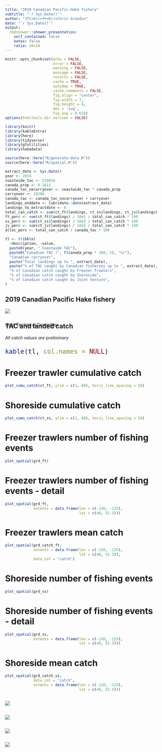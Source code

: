 ```yaml
---
title: "2019 Canadian Pacific Hake fishery"
subtitle: "`r Sys.Date()`"
author: "JTC<br/>🐟<br/>Chris Grandin"
date: "`r Sys.Date()`"
output:
  rmdshower::shower_presentation:
    self_contained: false
    katex: false
    ratio: 16x10
---
```



```r
knitr::opts_chunk$set(echo = FALSE,
                      error = FALSE,
                      warning = FALSE,
                      message = FALSE,
                      results = FALSE,
                      cache = TRUE,
                      autodep = TRUE,
                      cache.comments = FALSE,
                      fig.align = "center",
                      fig.width = 7,
                      fig.height = 4,
                      dev = 'svg',
                      fig.asp = 0.618)
options(htmltools.dir.version = FALSE)
```

```r
library(knitr)
library(kableExtra)
library(here)
library(tidyverse)
library(gfutilities)
library(hakedata)
```

```r
source(here::here("R/generate-data.R"))
source(here::here("R/spatial.R"))

extract_date <- Sys.Date()
year <- 2019
coastwide_tac <- 519834
canada_prop <- 0.2612
canada_tac_nocarryover <- coastwide_tac * canada_prop
carryover <- 20286
canada_tac <- canada_tac_nocarryover + carryover
landings_enddate <- lubridate::date(extract_date)
landings_to_extractdate <- 0
total_can_catch <- sum(ct_ft$landings, ct_ss$landings, ct_jv$landings) / 10e3
ft_perc <- sum(ct_ft$landings) / 10e3 / total_can_catch * 100
ss_perc <- sum(ct_ss$landings) / 10e3 / total_can_catch * 100
jv_perc <- sum(ct_jv$landings) / 10e3 / total_can_catch * 100
alloc_perc <- total_can_catch / canada_tac * 100

tl <- tribble(
  ~description, ~value,
  paste0(year, " Coastwide TAC"),                                      paste0(f(coastwide_tac), " mt"),
  paste0("Canadian TAC (", f(canada_prop * 100, 2), "%)"),             paste0(f(canada_tac_nocarryover), " mt"),
  "Canadian carryover",                                                paste0(f(carryover), " mt"),
  paste("Total landings up to ", extract_date),                        paste0(f(total_can_catch), " mt"),
  paste("% of TAC caught by Canadian fisheries up to ", extract_date), paste0(f(alloc_perc, 1), " %"),
  "% of Canadian catch caught by Freezer Trawlers",                    paste0(f(ft_perc, 1), " %"),
  "% of Canadian catch caught by Shoreside",                           paste0(f(ss_perc, 1), " %"),
  "% of Canadian catch caught by Joint Venture",                       paste0(f(jv_perc, 1), " %")
)
```

## 2019 Canadian Pacific Hake fishery

<img src="images/hake-cover.jpg" class="cover">

<div style = "position: absolute; bottom: 5px>
<font size = "8" family = "PT Sans">
<p class = "note">
Joint Techincal Committee
</p>
</font>
</div>

## TAC and landed catch

*All catch values are preliminary*
<font size = "5">
```r
kable(tl, col.names = NULL)
```
</font>

# Freezer trawler cumulative catch
```r
plot_cumu_catch(ct_ft, ylim = c(1, 60), horiz_line_spacing = 10)
```

# Shoreside cumulative catch
```r
plot_cumu_catch(ct_ss, ylim = c(1, 60), horiz_line_spacing = 10)
```

<!-- # JV cumulative catch -->
<!-- ```{r cumu-catch-jv} -->
<!-- plot_cumu_catch(ct_jv, ylim = c(1, 10)) -->
<!-- ``` -->

# Freezer trawlers number of fishing events
```r
plot_spatial(grd_ft)
```

# Freezer trawlers number of fishing events - detail
```r
plot_spatial(grd_ft,
             extents = data.frame(lon = c(-130, -125),
                                  lat = c(48, 52.3)))
```

# Freezer trawlers mean catch
```r
plot_spatial(grd_catch_ft,
             extents = data.frame(lon = c(-130, -125),
                                  lat = c(48, 52.3)),
             data_col = "catch")
```

# Shoreside number of fishing events
```r
plot_spatial(grd_ss)
```

# Shoreside number of fishing events - detail
```r
plot_spatial(grd_ss,
             extents = data.frame(lon = c(-130, -125),
                                  lat = c(48, 52.3)))
```

# Shoreside mean catch
```r
plot_spatial(grd_catch_ss,
             data_col = "catch",
             extents = data.frame(lon = c(-130, -125),
                                  lat = c(48, 52.3)))
```

##

<img src="images/freezer-trawlers-ac-by-month-2019.png" class = "cover">

##

<img src="images/freezer-trawlers-ac.png" class = "cover">

##

<img src="images/shoreside-ac-by-month-2019.png" class = "cover">

##

<img src="images/shoreside-ac.png" class = "cover">

